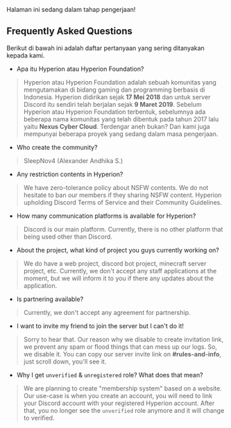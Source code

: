  
<Callout type="warning" emoji="🚧">
  Halaman ini sedang dalam tahap pengerjaan!
</Callout>

## Frequently Asked Questions
Berikut di bawah ini adalah daftar pertanyaan yang sering ditanyakan kepada kami.

- Apa itu Hyperion atau Hyperion Foundation?
> Hyperion atau Hyperion Foundation adalah sebuah komunitas yang mengutamakan di bidang gaming dan programming berbasis di Indonesia. Hyperion didirikan sejak **17 Mei 2018** dan untuk server Discord itu sendiri telah berjalan sejak **9 Maret 2019**. Sebelum Hyperion atau Hyperion Foundation terbentuk, sebelumnya ada beberapa nama komunitas yang telah dibentuk pada tahun 2017 lalu yaitu **Nexus Cyber Cloud**. Terdengar aneh bukan? Dan kami juga mempunyai beberapa proyek yang sedang dalam masa pengerjaan.

- Who create the community?
> SleepNov4 (Alexander Andhika S.)

- Any restriction contents in Hyperion?
> We have zero-tolerance policy about NSFW contents. We do not hesitate to ban our members if they sharing NSFW content. Hyperion upholding Discord Terms of Service and their Community Guidelines.

- How many communication platforms is available for Hyperion?
> Discord is our main platform. Currently, there is no other platform that being used other than Discord.

- About the project, what kind of project you guys currently working on?
> We do have a web project, discord bot project, minecraft server project, etc. Currently, we don't accept any staff applications at the moment, but we will inform it to you if there any updates about the application.

- Is partnering available?
> Currently, we don't accept any agreement for partnership.

- I want to invite my friend to join the server but I can't do it!
> Sorry to hear that. Our reason why we disable to create invitation link, we prevent any spam or flood things that can mess up our logs. So, we disable it. You can copy our server invite link on **#rules-and-info**, just scroll down, you'll see it.

- Why I get `unverified` & `unregistered` role? What does that mean?
> We are planning to create "membership system" based on a website. Our use-case is when you create an account, you will need to link your Discord account with your registered Hyperion account. After that, you no longer see the `unverified` role anymore and it will change to verified.